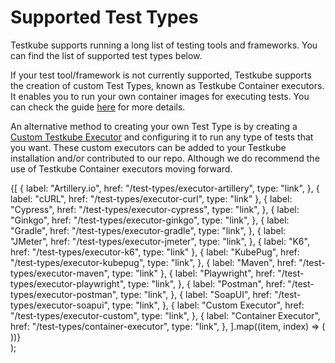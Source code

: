 
# Supported Test Types

Testkube supports running a long list of testing tools and frameworks. You can find the list of supported test types below.

If your test tool/framework is not currently supported, Testkube supports the creation of custom Test Types, known as Testkube Container executors. It enables you to run your own container images for executing tests. You can check the guide [here](../test-types/container-executor.mdx) for more details.

An alternative method to creating your own Test Type is by creating a [Custom Testkube Executor](../test-types/executor-custom.md) and configuring it to run any type of tests that you want. These custom executors can be added to your Testkube installation and/or contributed to our repo. Although we do recommend the use of Testkube Container executors moving forward.

  <section className={clsx("row")}>
    {[
      {
        label: "Artillery.io",
        href: "/test-types/executor-artillery",
        type: "link",
      },
      { label: "cURL", href: "/test-types/executor-curl", type: "link" },
      {
        label: "Cypress",
        href: "/test-types/executor-cypress",
        type: "link",
      },
      {
        label: "Ginkgo",
        href: "/test-types/executor-ginkgo",
        type: "link",
      },
      {
        label: "Gradle",
        href: "/test-types/executor-gradle",
        type: "link",
      },
      {
        label: "JMeter",
        href: "/test-types/executor-jmeter",
        type: "link",
      },
      { label: "K6", href: "/test-types/executor-k6", type: "link" },
      {
        label: "KubePug",
        href: "/test-types/executor-kubepug",
        type: "link",
      },
      { label: "Maven", href: "/test-types/executor-maven", type: "link" },
      {
        label: "Playwright",
        href: "/test-types/executor-playwright",
        type: "link",
      },
      {
        label: "Postman",
        href: "/test-types/executor-postman",
        type: "link",
      },
      {
        label: "SoapUI",
        href: "/test-types/executor-soapui",
        type: "link",
      },
      {
        label: "Custom Executor",
        href: "/test-types/executor-custom",
        type: "link",
      },
      {
        label: "Container Executor",
        href: "/test-types/container-executor",
        type: "link",
      },
    ].map((item, index) => (
      <article key={index} className="col col--6 margin-bottom--lg">
        <DocCard item={item} />
      </article>
    ))}
  </section>
);

<DocCardList />
